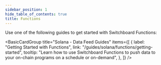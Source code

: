 ```yaml
---
sidebar_position: 1
hide_table_of_contents: true
title: Functions
---
```


Use one of the following guides to get started with Switchboard Functions:


<BasicCardGroup
  title="Solana - Data Feed Guides"
  items={[
    {
      label: "Getting Started with Functions",
      link: "/guides/solana/functions/getting-started",
      tooltip:
        "Learn how to use Switchboard Functions to push data to your on-chain programs on a schedule or on-demand",
    },
  ]}
/>
